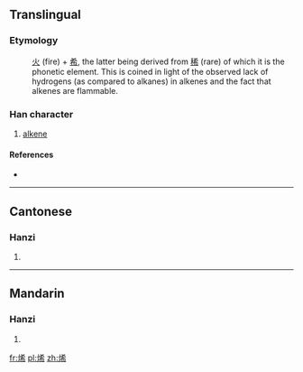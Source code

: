 ==Translingual==
===Etymology===
:[[火]] (fire) + [[希]], the latter being derived from [[稀]] (rare) of which it is the phonetic element. This is coined in light of the observed lack of hydrogens (as compared to alkanes) in alkenes and the fact that alkenes are flammable.


===Han character===
{{Han char|rn=86|rad=火|as=07|sn=11|four=9482<sub>7</sub>|canj=火大大月 (FKKB)}}

# [[alkene]]

====References====
* {{Han ref|kx=0671.100|dkj=19037|dj=1080.070|hdz=32205.040|uh=70EF|ud=28911|bh=B26D|bd=45677}}

----

==Cantonese==

===Hanzi===
{{yue-hanzi|jyut=|y=hei1}}

# {{defn|lang=yue|sort=火07}}

----

==Mandarin==

===Hanzi===
{{cmn-hanzi|pin=[[xī]] ([[xi1]])|wg=hsi<sup>1</sup>}}

# {{defn|lang=cmn|sort=火07}}

[[fr:烯]]
[[pl:烯]]
[[zh:烯]]